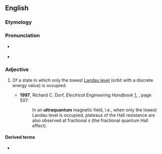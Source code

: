 ==English==

===Etymology===
{{prefix|en|ultra|quantum}}

===Pronunciation===
* {{a|GA}} {{IPA|en|/ˌʌltɹəˈkwɑntəm/}}
* {{a|RP}} {{IPA|en|/ˌʌltɹəˈkwɒntəm/}}

===Adjective===
{{en-adj|-}}

# {{lb|en|physics}} Of a state in which only the lowest [[Landau level]] (orbit with a discrete energy value) is occupied.
#* '''1997''', Richard C. Dorf, ''Electrical Engineering Handbook'' [http://books.google.com/books?id=qP7HvuakLgEC], {{ISBN|0849385741}}, page 507:
#*: In an '''ultraquantum''' magnetic field, i.e., when only the lowest Landau level is occupied, plateaus of the Hall resistance are also observed at fractional ''s'' (the fractional quantum Hall effect).

====Derived terms====
* {{l|en|ultraquantum limit}}